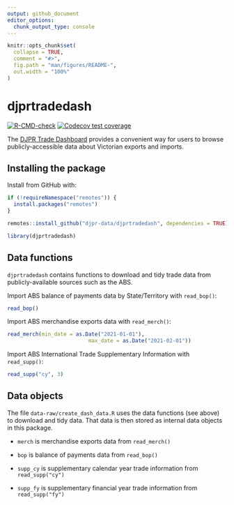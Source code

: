 ```yaml
---
output: github_document
editor_options: 
  chunk_output_type: console
---
```


<!-- README.md is generated from README.Rmd. Please edit that file -->

```r
knitr::opts_chunk$set(
  collapse = TRUE,
  comment = "#>",
  fig.path = "man/figures/README-",
  out.width = "100%"
)
```

# djprtradedash

<!-- badges: start -->

[![R-CMD-check](https://github.com/djpr-data/djprtradedash/workflows/R-CMD-check/badge.svg)](https://github.com/djpr-data/djprtradedash/actions) [![Codecov test coverage](https://codecov.io/gh/djpr-data/djprtradedash/branch/main/graph/badge.svg)](https://app.codecov.io/gh/djpr-data/djprtradedash?branch=main)

<!-- badges: end -->

The [DJPR Trade Dashboard](https://djpr-spp.shinyapps.io/djprtradedash/) provides a convenient way for users to browse publicly-accessible data about Victorian exports and imports.

## Installing the package

Install from GitHub with:   
```r
if (!requireNamespace("remotes")) {
  install.packages("remotes")
}

remotes::install_github("djpr-data/djprtradedash", dependencies = TRUE)
```

  

```r
library(djprtradedash)
```

## Data functions

`djprtradedash` contains functions to download and tidy trade data from publicly-available sources such as the ABS.

Import ABS balance of payments data by State/Territory with `read_bop()`:

```r
read_bop()
```

Import ABS merchandise exports data with `read_merch()`:

```r
read_merch(min_date = as.Date("2021-01-01"),
                          max_date = as.Date("2021-02-01"))
```

Import ABS International Trade Supplementary Information with `read_supp()`:

```r
read_supp("cy", 3)
```

## Data objects

The file `data-raw/create_dash_data.R` uses the data functions (see above) to download and tidy data. That data is then stored as internal data objects in this package.

-   `merch` is merchandise exports data from `read_merch()`

-   `bop` is balance of payments data from `read_bop()`

-   `supp_cy` is supplementary calendar year trade information from `read_supp("cy")`

-   `supp_fy` is supplementary financial year trade information from `read_supp("fy")`
